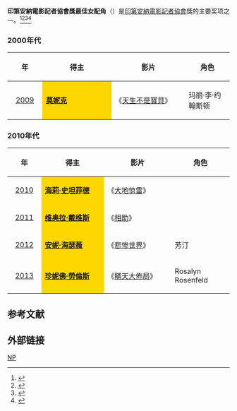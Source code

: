 {{update|time=2020-07-06}}
{{NoteTA
|G1=Show
|G2=Movie
}}
'''印第安納電影記者協會獎最佳女配角'''（{{lang-en|'''Indiana Film Journalists Association Award for Best Supporting Actress'''}}）是[[印第安納電影記者協會|印第安納電影記者協會]]獎的主要奖项之一。<ref>{{cite web |url=http://ent.163.com/11/1214/08/7L7J9AF8000300B1.html |title=印第安纳影评人协会奖揭晓 影帝影后头衔爆冷 |accessdate=2011 |publisher=网易 |work= |language=zh-hans |archive-date=2020-01-31 |archive-url=https://web.archive.org/web/20200131154312/http://ent.163.com/11/1214/08/7L7J9AF8000300B1.html |dead-url=no }}</ref><ref>{{cite web |url=http://yule.sohu.com/20111213/n328819389.shtml |title=印第安纳影评人协会奖揭晓 影帝影后爆冷 |accessdate=2011 |publisher=搜狐网 |work= |language=zh-hans |archive-date=2020-01-31 |archive-url=https://web.archive.org/web/20200131154252/http://yule.sohu.com/20111213/n328819389.shtml |dead-url=no }}</ref><ref>{{cite web |url=http://ent.sina.com.cn/m/f/2010-12-13/17103175769.shtml |title=印第安纳影评人协会奖 《网战》《盗梦》平手 |accessdate=2010 |publisher=新浪网 |work= |language=zh-hans |archive-date=2020-04-24 |archive-url=https://web.archive.org/web/20200424051859/http://ent.sina.com.cn/m/f/2010-12-13/17103175769.shtml |dead-url=no }}</ref><ref>{{cite web |url=http://ent.sina.com.cn/m/f/2009-12-14/18232809969.shtml |title=印第安纳影评人奖揭晓 《八字没一撇》再领飞 |accessdate=2009 |publisher=新浪网 |work= |language=zh-hans |archive-date=2020-01-31 |archive-url=https://web.archive.org/web/20200131154241/http://ent.sina.com.cn/m/f/2009-12-14/18232809969.shtml |dead-url=no }}</ref>

=== 2000年代 ===
{| class="wikitable" width="95%" cellpadding="5"
|-
!width="100"|年
!width="350"|得主
!width="350"|影片
!width="200"|角色
|-
|style="text-align:center;"| [[第1届印第安納電影記者協會獎|2009]] ||  style="background:#FFD700;" |'''[[莫妮克|莫妮克]]''' ||《[[天生不是寶貝|天生不是寶貝]]》  || 玛丽·李·约翰斯顿 
|}

=== 2010年代 ===
{| class="wikitable" width="95%" cellpadding="5"
|-
!width="100"|年
!width="350"|得主
!width="350"|影片
!width="200"|角色
|-
|style="text-align:center;"| [[第2届印第安納電影記者協會獎|2010]] ||  style="background:#FFD700;" | '''[[海莉·史坦菲德|海莉·史坦菲德]]''' || 《[[大地惊雷|大地惊雷]]》 ||  
|-
|style="text-align:center;"| [[第3届印第安納電影記者協會獎|2011]] ||  style="background:#FFD700;" | '''[[维奥拉·戴维斯|维奥拉·戴维斯]]''' ||《[[相助|相助]]》  ||  
|-
|style="text-align:center;"| [[第4届印第安納電影記者協會獎|2012]] ||  style="background:#FFD700;" | '''[[安妮·海瑟薇|安妮·海瑟薇]]'''|| 《[[悲惨世界_(2012年电影)|悲惨世界]]》 || 芳汀
|-
|style="text-align:center;"| [[第5届印第安納電影記者協會獎|2013]] ||  style="background:#FFD700;" | '''[[珍妮佛·勞倫斯|珍妮佛·勞倫斯]]'''|| 《[[瞞天大佈局|瞞天大佈局]]》 || Rosalyn Rosenfeld
|}

==参考文献==
{{reflist}}

== 外部链接 ==
{{印第安納電影記者協會獎}}

[[Category:印第安纳影评人协会奖|NP]]